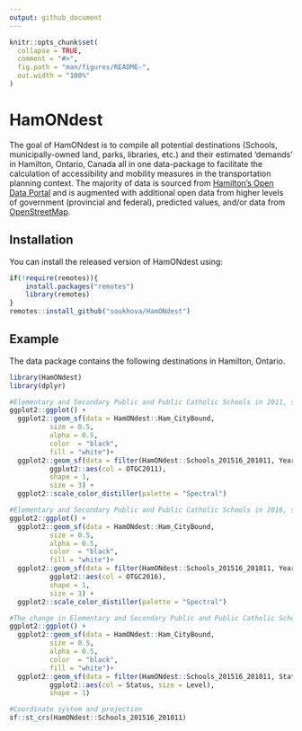 ```yaml
---
output: github_document
---
```


<!-- README.md is generated from README.Rmd. Please edit that file -->

```r
knitr::opts_chunk$set(
  collapse = TRUE,
  comment = "#>",
  fig.path = "man/figures/README-",
  out.width = "100%"
)
```

# HamONdest

<!-- badges: start -->
<!-- badges: end -->

The goal of HamONdest is to compile all potential destinations (Schools, municipally-owned land, parks, libraries, etc.) and their estimated 'demands' in Hamilton, Ontario, Canada all in one data-package to facilitate the calculation of accessibility and mobility measures in the transportation planning context. The majority of data is sourced from [Hamilton's Open Data Portal](https://open.hamilton.ca/) and is augmented with additional open data from higher levels of government (provincial and federal), predicted values, and/or data from [OpenStreetMap](https://www.openstreetmap.org).


## Installation

You can install the released version of HamONdest using:

``` r
if(!require(remotes)){
    install.packages("remotes")
    library(remotes)
}
remotes::install_github("soukhova/HamONdest")
```

## Example

The data package contains the following destinations in Hamilton, Ontario. 

``` r
library(HamONdest)
library(dplyr)

#Elementary and Secondary Public and Public Catholic Schools in 2011, size based on on-the-ground-capacity (OTGC)
ggplot2::ggplot() +
  ggplot2::geom_sf(data = HamONdest::Ham_CityBound,
          size = 0.5,
          alpha = 0.5,
          color  = "black",
          fill = "white")+
  ggplot2::geom_sf(data = filter(HamONdest::Schools_201516_201011, Year != "2016"),
          ggplot2::aes(col = OTGC2011),
          shape = 1,
          size = 3) +
  ggplot2::scale_color_distiller(palette = "Spectral")
```
``` r
#Elementary and Secondary Public and Public Catholic Schools in 2016, size based on on-the-ground-capacity (OTGC)
ggplot2::ggplot() +
  ggplot2::geom_sf(data = HamONdest::Ham_CityBound,
          size = 0.5,
          alpha = 0.5,
          color  = "black",
          fill = "white")+
  ggplot2::geom_sf(data = filter(HamONdest::Schools_201516_201011, Year != "2011"),
          ggplot2::aes(col = OTGC2016),
          shape = 1,
          size = 3) +
  ggplot2::scale_color_distiller(palette = "Spectral")
```

```r
#The change in Elementary and Secondary Public and Public Catholic Schools between 2011 and 2016.)
ggplot2::ggplot() +
  ggplot2::geom_sf(data = HamONdest::Ham_CityBound,
          size = 0.5,
          alpha = 0.5,
          color  = "black",
          fill = "white")+
  ggplot2::geom_sf(data = filter(HamONdest::Schools_201516_201011, Status != "NoChange"),
          ggplot2::aes(col = Status, size = Level),
          shape = 1) 
```

```r
#Coordinate system and projection
sf::st_crs(HamONdest::Schools_201516_201011)
```
